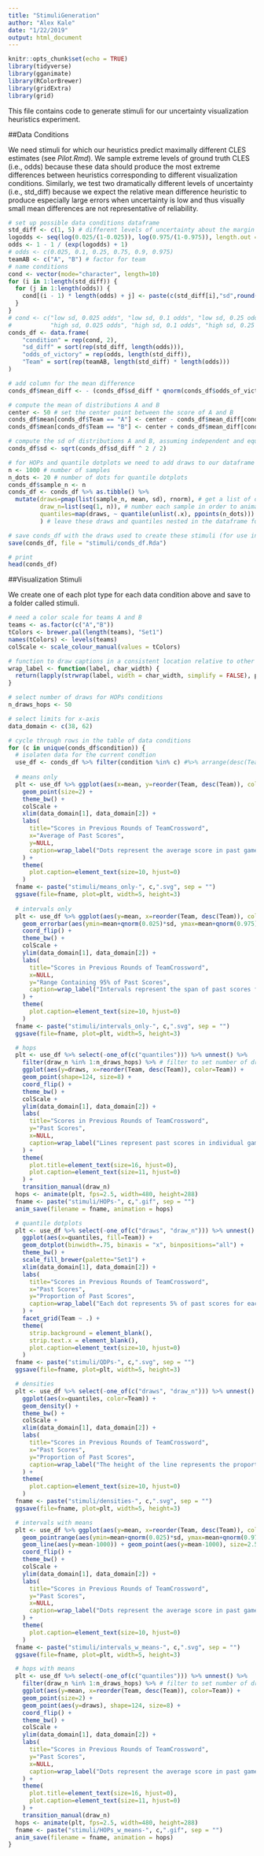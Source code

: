 ```yaml
---
title: "StimuliGeneration"
author: "Alex Kale"
date: "1/22/2019"
output: html_document
---
```


```r
knitr::opts_chunk$set(echo = TRUE)
library(tidyverse)
library(gganimate)
library(RColorBrewer)
library(gridExtra)
library(grid)
```

This file contains code to generate stimuli for our uncertainty visualization heuristics experiment.

##Data Conditions

We need stimuli for which our heuristics predict maximally different CLES estimates (see _Pilot.Rmd_). We sample extreme levels of ground truth CLES (i.e., odds) because these data should produce the most extreme differences between heuristics corresponding to different visualization conditions. Similarly, we test two dramatically different levels of uncertainty (i.e., std_diff) because we expect the relative mean difference heuristic to produce especially large errors when uncertainty is low and thus visually small mean differences are not representative of reliability.

```r
# set up possible data conditions dataframe
std_diff <- c(1, 5) # different levels of uncertainty about the margin of victory
logodds <- seq(log(0.025/(1-0.025)), log(0.975/(1-0.975)), length.out = 10) # linear sampling of log odds for ground truth Pr(A > B)
odds <- 1 - 1 / (exp(logodds) + 1)
# odds <- c(0.025, 0.1, 0.25, 0.75, 0.9, 0.975)
teamAB <- c("A", "B") # factor for team
# name conditions
cond <- vector(mode="character", length=10)
for (i in 1:length(std_diff)) {
  for (j in 1:length(odds)) {
    cond[(i - 1) * length(odds) + j] <- paste(c(std_diff[i],"sd",round(odds[j], 3),"odds"), collapse="_")
  }
}
# cond <- c("low sd, 0.025 odds", "low sd, 0.1 odds", "low sd, 0.25 odds", "low sd, 0.75 odds", "low sd, 0.9 odds", "low sd, 0.975 odds",
#           "high sd, 0.025 odds", "high sd, 0.1 odds", "high sd, 0.25 odds", "high sd, 0.75 odds", "high sd, 0.9 odds", "high sd, 0.975 odds")
conds_df <- data.frame(
    "condition" = rep(cond, 2),
    "sd_diff" = sort(rep(std_diff, length(odds))),
    "odds_of_victory" = rep(odds, length(std_diff)),
    "Team" = sort(rep(teamAB, length(std_diff) * length(odds)))
)

# add column for the mean difference
conds_df$mean_diff <- - (conds_df$sd_diff * qnorm(conds_df$odds_of_victory)) # mean(B - A)

# compute the mean of distributions A and B
center <- 50 # set the center point between the score of A and B
conds_df$mean[conds_df$Team == "A"] <- center - conds_df$mean_diff[conds_df$Team == "A"] / 2
conds_df$mean[conds_df$Team == "B"] <- center + conds_df$mean_diff[conds_df$Team == "B"] / 2

# compute the sd of distributions A and B, assuming independent and equal variances
conds_df$sd <- sqrt(conds_df$sd_diff ^ 2 / 2)

# for HOPs and quantile dotplots we need to add draws to our dataframe
n <- 1000 # number of samples
n_dots <- 20 # number of dots for quantile dotplots
conds_df$sample_n <- n
conds_df <- conds_df %>% as.tibble() %>%
  mutate(draws=pmap(list(sample_n, mean, sd), rnorm), # get a list of draws from the distribution for each condition
         draw_n=list(seq(1, n)), # number each sample in order to animate multiple views simultaneously
         quantiles=map(draws, ~ quantile(unlist(.x), ppoints(n_dots))) # use draw to get quantiles
         ) # leave these draws and quantiles nested in the dataframe for later use since they are not relevant to most visualizations

# save conds_df with the draws used to create these stimuli (for use in analysis)
save(conds_df, file = "stimuli/conds_df.Rda")

# print
head(conds_df)
```

##Visualization Stimuli

We create one of each plot type for each data condition above and save to a folder called stimuli.

```r
# need a color scale for teams A and B
teams <- as.factor(c("A","B"))
tColors <- brewer.pal(length(teams), "Set1")
names(tColors) <- levels(teams)
colScale <- scale_colour_manual(values = tColors)
```
```r
# function to draw captions in a consistent location relative to other text
wrap_label <- function(label, char_width) {
  return(lapply(strwrap(label, width = char_width, simplify = FALSE), paste, collapse="\n"))
}
```


```r
# select number of draws for HOPs conditions
n_draws_hops <- 50

# select limits for x-axis
data_domain <- c(38, 62)

# cycle through rows in the table of data conditions
for (c in unique(conds_df$condition)) {
  # isolaten data for the current condtion
  use_df <- conds_df %>% filter(condition %in% c) #%>% arrange(desc(Team))
  
  # means only
  plt <- use_df %>% ggplot(aes(x=mean, y=reorder(Team, desc(Team)), color=Team)) +
    geom_point(size=2) +
    theme_bw() +
    colScale +
    xlim(data_domain[1], data_domain[2]) +
    labs(
      title="Scores in Previous Rounds of TeamCrossword",
      x="Average of Past Scores",
      y=NULL,
      caption=wrap_label("Dots represent the average score in past games for each team.", 67)
    ) +
    theme(
      plot.caption=element_text(size=10, hjust=0)
    )
  fname <- paste("stimuli/means_only-", c,".svg", sep = "")
  ggsave(file=fname, plot=plt, width=5, height=3)
  
  # intervals only
  plt <- use_df %>% ggplot(aes(y=mean, x=reorder(Team, desc(Team)), color=Team)) +
    geom_errorbar(aes(ymin=mean+qnorm(0.025)*sd, ymax=mean+qnorm(0.975)*sd, width=0)) +
    coord_flip() +
    theme_bw() +
    colScale +
    ylim(data_domain[1], data_domain[2]) +
    labs(
      title="Scores in Previous Rounds of TeamCrossword",
      x=NULL,
      y="Range Containing 95% of Past Scores",
      caption=wrap_label("Intervals represent the span of past scores for 95% of games played by each team.", 67)
    ) +
    theme(
      plot.caption=element_text(size=10, hjust=0)
    )
  fname <- paste("stimuli/intervals_only-", c,".svg", sep = "")
  ggsave(file=fname, plot=plt, width=5, height=3)

  # hops
  plt <- use_df %>% select(-one_of(c("quantiles"))) %>% unnest() %>%
    filter(draw_n %in% 1:n_draws_hops) %>% # filter to set number of draws
    ggplot(aes(y=draws, x=reorder(Team, desc(Team)), color=Team)) +
    geom_point(shape=124, size=8) +
    coord_flip() +
    theme_bw() +
    colScale +
    ylim(data_domain[1], data_domain[2]) +
    labs(
      title="Scores in Previous Rounds of TeamCrossword",
      y="Past Scores",
      x=NULL,
      caption=wrap_label("Lines represent past scores in individual games for each team.", 80)
    ) +
    theme(
      plot.title=element_text(size=16, hjust=0),
      plot.caption=element_text(size=11, hjust=0)
    ) +
    transition_manual(draw_n)
  hops <- animate(plt, fps=2.5, width=480, height=288)
  fname <- paste("stimuli/HOPs-", c,".gif", sep = "")
  anim_save(filename = fname, animation = hops)

  # quantile dotplots
  plt <- use_df %>% select(-one_of(c("draws", "draw_n"))) %>% unnest() %>%
    ggplot(aes(x=quantiles, fill=Team)) +
    geom_dotplot(binwidth=.75, binaxis = "x", binpositions="all") +
    theme_bw() +
    scale_fill_brewer(palette="Set1") +
    xlim(data_domain[1], data_domain[2]) +
    labs(
      title="Scores in Previous Rounds of TeamCrossword",
      x="Past Scores",
      y="Proportion of Past Scores",
      caption=wrap_label("Each dot represents 5% of past scores for each team.", 67)
    ) +
    facet_grid(Team ~ .) +
    theme(
      strip.background = element_blank(),
      strip.text.x = element_blank(),
      plot.caption=element_text(size=10, hjust=0)
    )
  fname <- paste("stimuli/QDPs-", c,".svg", sep = "")
  ggsave(file=fname, plot=plt, width=5, height=3)

  # densities
  plt <- use_df %>% select(-one_of(c("draws", "draw_n"))) %>% unnest() %>%
    ggplot(aes(x=quantiles, color=Team)) +
    geom_density() +
    theme_bw() +
    colScale +
    xlim(data_domain[1], data_domain[2]) +
    labs(
      title="Scores in Previous Rounds of TeamCrossword",
      x="Past Scores",
      y="Proportion of Past Scores",
      caption=wrap_label("The height of the line represents the proportion of past scores for each team.", 67)
    ) + 
    theme(
      plot.caption=element_text(size=10, hjust=0)
    )
  fname <- paste("stimuli/densities-", c,".svg", sep = "")
  ggsave(file=fname, plot=plt, width=5, height=3)

  # intervals with means
  plt <- use_df %>% ggplot(aes(y=mean, x=reorder(Team, desc(Team)), color=Team)) +
    geom_pointrange(aes(ymin=mean+qnorm(0.025)*sd, ymax=mean+qnorm(0.975)*sd), show.legend=FALSE) +
    geom_line(aes(y=mean-1000)) + geom_point(aes(y=mean-1000), size=2.5) + # hack to get legend symbols oriented properly
    coord_flip() +
    theme_bw() +
    colScale +
    ylim(data_domain[1], data_domain[2]) +
    labs(
      title="Scores in Previous Rounds of TeamCrossword",
      y="Past Scores",
      x=NULL,
      caption=wrap_label("Dots represent the average score in past games for each team, and intervals represent the span of past scores for 95% of games.", 67)
    ) +
    theme(
      plot.caption=element_text(size=10, hjust=0)
    )
  fname <- paste("stimuli/intervals_w_means-", c,".svg", sep = "")
  ggsave(file=fname, plot=plt, width=5, height=3)

  # hops with means
  plt <- use_df %>% select(-one_of(c("quantiles"))) %>% unnest() %>%
    filter(draw_n %in% 1:n_draws_hops) %>% # filter to set number of draws
    ggplot(aes(y=mean, x=reorder(Team, desc(Team)), color=Team)) +
    geom_point(size=2) +
    geom_point(aes(y=draws), shape=124, size=8) +
    coord_flip() +
    theme_bw() +
    colScale +
    ylim(data_domain[1], data_domain[2]) +
    labs(
      title="Scores in Previous Rounds of TeamCrossword",
      y="Past Scores",
      x=NULL,
      caption=wrap_label("Dots represent the average score in past games for each team, and lines represent past scores in individual games.", 80)
    ) +
    theme(
      plot.title=element_text(size=16, hjust=0),
      plot.caption=element_text(size=11, hjust=0)
    ) +
    transition_manual(draw_n)
  hops <- animate(plt, fps=2.5, width=480, height=288)
  fname <- paste("stimuli/HOPs_w_means-", c,".gif", sep = "")
  anim_save(filename = fname, animation = hops)
}
```

